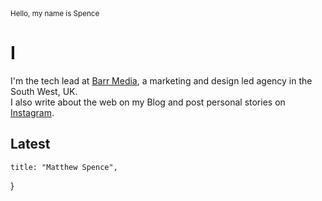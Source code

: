 
<div className="container mx-auto max-w-5xl flex items-center min-h-[22rem] md:mb-20">
    <div>
        <div className="pb-4">
            <small className="text-secondary uppercase text-sm font-bold">Hello, my name is Spence</small>
        </div>
        <h1 className="text-4xl md:text-6xl lg:!text-8xl lg:pb-8">
            I <Typist sentences={["create", "code",]} pauseTime={"10000"} showCursor={false} startDelay={"200"} /><span className="text-secondary"><Typist sentences={["websites. ", "apps. ", "dreams. ",]} pauseTime={"5000"} startDelay={"800"} showCursor={false} /></span>
        </h1>
        <p className="py-8 md:text-xl text-heading">
            I'm the tech lead at <a target="_blank" href="https://barr.media?ref=matt">Barr Media</a>, a marketing and design led agency in the South West, UK.
            <br/>
            I also write about the web on my <Link href="/blog"><a>Blog</a></Link> and post personal stories on <a target="_blank" href="https://instagram.com/watchspence">Instagram</a>.
        </p>
    </div>
</div>

<div className="container mx-auto max-w-5xl">
    <div className="prose prose-xl">
        <h2>Latest</h2>
        <PostsCards limit={6}/>
    </div>
</div>

    title: "Matthew Spence",
}
